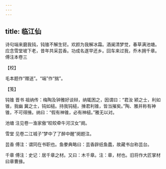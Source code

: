 ```yaml
---
---
---
```

title: 临江仙
---







诗句端来磨我钝，钝锥不解生铓。欢颜为我解冰霜。酒阑清梦觉，春草满池塘。　应念雪堂坡下老，昔年共采芸香。功成名遂早还乡。回车来过我，乔木拥千章。　傅注本卷三





【校】


毛本题作“赠送”。“端”作“揣”。





【笺】


钝锥 晋书 祖纳传：梅陶及钟雅好谈辩，纳辄困之，因谓曰：“君汝 颍之士，利如锥，我幽 冀之士，钝如槌。持我钝槌，捶君利锥，皆当摧矣。”陶、雅并称有神锥，不可得捶。纳曰：“假有神锥，必有神槌。”雅无以对。

池塘 注见卷一渔家傲“皎皎牵牛河汉女”阕。

雪堂 见卷二江城子“梦中了了醉中醒”阕题注。

芸香 傅注：谓同在书职也。鱼豢典略曰：芸香辟纸鱼蠹，故藏书台称芸台。

千章 傅注：史记：居千章之材。又曰：木千章。注：章，材也。旧将作大匠掌材曰章曹掾。